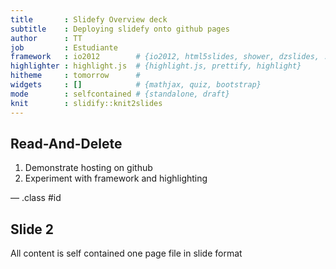 ```yaml
---
title       : Slidefy Overview deck
subtitle    : Deploying slidefy onto github pages
author      : TT
job         : Estudiante
framework   : io2012        # {io2012, html5slides, shower, dzslides, ...}
highlighter : highlight.js  # {highlight.js, prettify, highlight}
hitheme     : tomorrow      # 
widgets     : []            # {mathjax, quiz, bootstrap}
mode        : selfcontained # {standalone, draft}
knit        : slidify::knit2slides
---
```


## Read-And-Delete

1. Demonstrate hosting on github
2. Experiment with framework and highlighting

--- .class #id 

## Slide 2

All content is self contained one page file in slide format


